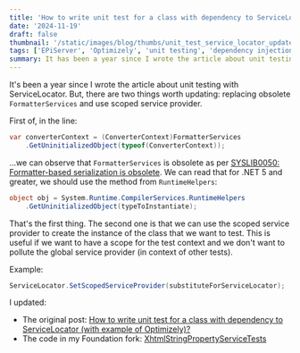 ```yaml
---
title: 'How to write unit test for a class with dependency to ServiceLocator — update'
date: '2024-11-19'
draft: false
thumbnail: '/static/images/blog/thumbs/unit_test_service_locator_update.png'
tags: ['EPiServer', 'Optimizely', 'unit testing', 'dependency injection']
summary: It has been a year since I wrote the article about unit testing with ServiceLocator. But, there are two things worth updating - replacing obsolete FormatterServices and use scoped service provider.
---
```


It's been a year since I wrote the article about unit testing with ServiceLocator. But, there are two things worth updating: replacing obsolete `FormatterServices` and use scoped service provider.

First of, in the line:

```csharp
var converterContext = (ConverterContext)FormatterServices
    .GetUninitializedObject(typeof(ConverterContext));
```

...we can observe that `FormatterServices` is obsolete as per [SYSLIB0050: Formatter-based serialization is obsolete](https://learn.microsoft.com/en-us/dotnet/fundamentals/syslib-diagnostics/syslib0050). We can read that for .NET 5 and greater, we should use the method from `RuntimeHelpers`:

```csharp
object obj = System.Runtime.CompilerServices.RuntimeHelpers
    .GetUninitializedObject(typeToInstantiate);
```
That's the first thing. The second one is that we can use the scoped service provider to create the instance of the class that we want to test. This is useful if we want to have a scope for the test context and we don't want to pollute the global service provider (in context of other tests).

Example:

```csharp
ServiceLocator.SetScopedServiceProvider(substituteForServiceLocator);
```

I updated:

* The original post: [How to write unit test for a class with dependency to ServiceLocator (with example of Optimizely)?
](/blog/how-to-unit-test-class-with-service-locator)
* The code in my Foundation fork: [XhtmlStringPropertyServiceTests](https://github.com/dariusz-wozniak/OptimizelyFoundation/blob/main/tests/Foundation.Tests.Unit/BlogRelatedCode/XhtmlStringPropertyServiceTests.cs)